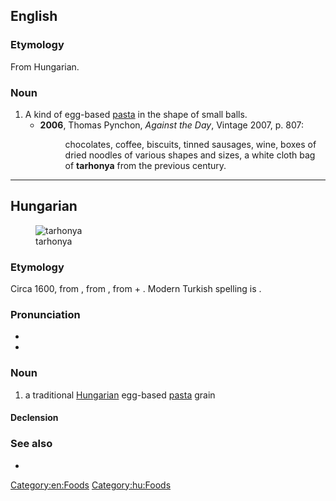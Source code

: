 ==English==
{{wikipedia|Egg barley}}

===Etymology===
From Hungarian.

===Noun===
{{en-noun|-}}

# A kind of egg-based [[pasta]] in the shape of small balls.
#* '''2006''', Thomas Pynchon, ''Against the Day'', Vintage 2007, p. 807:
#*: chocolates, coffee, biscuits, tinned sausages, wine, boxes of dried noodles of various shapes and sizes, a white cloth bag of '''tarhonya''' from the previous century.

[[Category:en:Foods]]

----

==Hungarian==
[[File:Tarhonya-3.JPG|thumb|tarhonya]]

===Etymology===
Circa 1600, from {{etyl|ota|hu}} {{m|ota|sc=ota-Arab|ترخانه|tr=tarhâna}}, from {{etyl|fa|hu}} {{m|fa|sc=fa-Arab|ترخانه|tr=tarxâne||tarhana}}, from {{m|fr|تر|tr=tar||wet}} + {{m|fa|خوان|tr=khwān||food, tablecloth, dining table}}. Modern Turkish spelling is {{m|tr|tarhana}}.

===Pronunciation===
* {{hu-IPA}}
* {{hyphenation|tar|ho|nya|lang=hu}}

===Noun===
{{hu-noun|pl=tarhonyák}}

# a traditional [[Hungarian]] egg-based [[pasta]] grain

====Declension====
{{hu-infl-nom|tarhonyá|o}}{{hu-pos-tok|tarhonyá}}

===See also===
* {{pedialite|lang=hu}}

[[Category:hu:Foods]]